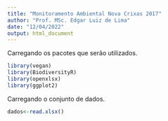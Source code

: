 ```yaml
---
title: "Monitoramento Ambiental Nova Crixas 2017"
author: "Prof. MSc. Edgar Luiz de Lima"
date: "12/04/2022"
output: html_document
---
```



Carregando os pacotes que serão utilizados.
```r
library(vegan)
library(BiodiversityR)
library(openxlsx)
library(ggplot2)
```

Carregando o conjunto de dados.
```r
dados<-read.xlsx()
```
